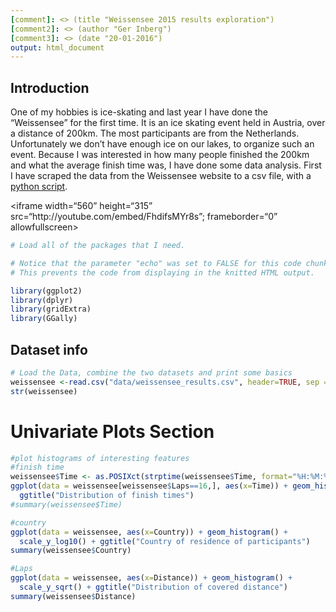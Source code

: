 ```yaml
---
[comment]: <> (title "Weissensee 2015 results exploration")
[comment2]: <> (author "Ger Inberg")
[comment3]: <> (date "20-01-2016")
output: html_document
---
```


## Introduction
One of my hobbies is ice-skating and last year I have done the "Weissensee" for the first time. It is an ice skating event held in Austria, over a distance of 200km. The most participants are from the Netherlands. Unfortunately we don't have enough ice on our lakes, to organize such an event. Because I was interested in how many people finished the 200km and what the average finish time was, I have done some data analysis.
First I have scraped the data from the Weissensee website to a csv file, with a [python script](weissensee_scraper.py).

<iframe width="560" height="315" src="http://youtube.com/embed/FhdifsMYr8s"; frameborder="0" allowfullscreen></iframe>

```r
# Load all of the packages that I need.

# Notice that the parameter "echo" was set to FALSE for this code chunk.
# This prevents the code from displaying in the knitted HTML output.

library(ggplot2)
library(dplyr)
library(gridExtra)
library(GGally)
```

## Dataset info
```r
# Load the Data, combine the two datasets and print some basics
weissensee <-read.csv("data/weissensee_results.csv", header=TRUE, sep = ";") 
str(weissensee)
```

# Univariate Plots Section
```r
#plot histograms of interesting features
#finish time
weissensee$Time <- as.POSIXct(strptime(weissensee$Time, format="%H:%M:%S"))
ggplot(data = weissensee[weissensee$Laps==16,], aes(x=Time)) + geom_histogram() + 
  ggtitle("Distribution of finish times")
#summary(weissensee$Time)

#country
ggplot(data = weissensee, aes(x=Country)) + geom_histogram() + 
  scale_y_log10() + ggtitle("Country of residence of participants")
summary(weissensee$Country) 

#Laps
ggplot(data = weissensee, aes(x=Distance)) + geom_histogram() +
  scale_y_sqrt() + ggtitle("Distribution of covered distance")
summary(weissensee$Distance)
```